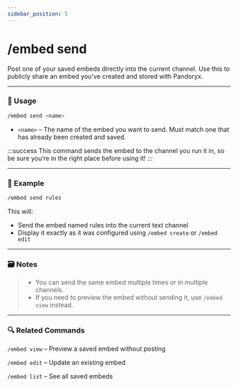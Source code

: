 ```yaml
---
sidebar_position: 5
---
```


# /embed send

Post one of your saved embeds directly into the current channel. Use this to publicly share an embed you've created and stored with Pandoryx.

<hr className="md-divider-gradient" />

### 💬 Usage
```bash
/embed send <name>
```
- `<name>` – The name of the embed you want to send. Must match one that has already been created and saved.

:::success
This command sends the embed to the channel you run it in, so be sure you’re in the right place before using it!
:::

<hr className="md-divider-gradient" />

### 📌 Example
```bash
/embed send rules
```
This will:
- Send the embed named rules into the current text channel
- Display it exactly as it was configured using `/embed create` or `/embed edit`

<hr className="md-divider-gradient" />

### 🗃️ Notes
> - You can send the same embed multiple times or in multiple channels.
> - If you need to preview the embed without sending it, use `/embed view` instead.

<hr className="md-divider-gradient" />

### 🔍 Related Commands
`/embed view` – Preview a saved embed without posting

`/embed edit` – Update an existing embed

`/embed list` – See all saved embeds